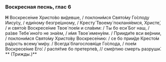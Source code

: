 ### Воскресная песнь, глас 6

**Н** Воскресе́ние Христо́во ви́девше, / поклони́мся Свято́му Го́споду Иису́су, / еди́ному безгре́шному, / Кресту́ Твоему́ покланя́емся, Христе́, / и свято́е Воскресе́ние Твое́ пое́м и сла́вим: / Ты бо еси́ Бог наш, / ра́зве Тебе́ ино́го не зна́ем, / и́мя Твое́ имену́ем. / Прииди́те вси ве́рнии, / поклони́мся Свято́му Христо́ву Воскресе́нию: / се бо прии́де Кресто́м ра́дость всему́ ми́ру. / Всегда́ благословя́ще Го́спода, / пое́м Воскресе́ние Его́: / распя́тие бо претерпе́в, // сме́ртию смерть разруши́. <If condition={props.x3}>** (Трижды.)**</If>

